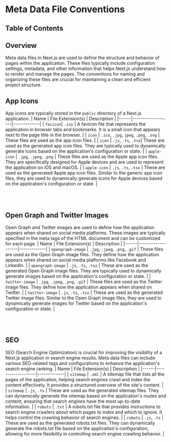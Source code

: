 
# Meta Data File Conventions

## Table of Contents

## Overview

Meta data files in Next.js are used to define the structure and behavior of pages within the application. These files typically include configuration settings, metadata, and other information that helps Next.js understand how to render and manage the pages. The conventions for naming and organizing these files are crucial for maintaining a clean and efficient project structure.

## App Icons

App icons are typically stored in the `public` directory of a Next.js application.
| Name | File Extension(s) | Description |
|------|-------------------|-------------|
| `facicon`| `.ico` | A favicon file that represents the application in browser tabs and bookmarks. It is a small icon that appears next to the page title in the browser. |
| `icon` | `.ico`, `.jpg`, `jpeg`, `.png`, `.svg` | These files are used as the app icon files. |
| `icon` | `.js`, `.ts`, `.tsx`| These are used as the generated app icon files. They are typically used to dynamically generate icons based on the application's configuration or state. |
| `apple-icon` | `.jpg`, `.jpeg`, `.png` | These files are used as the Apple app icon files. They are specifically designed for Apple devices and are used to represent the application on iOS and macOS. |
| `apple-icon` | `.js`, `.ts`, `.tsx` | These are used as the generated Apple app icon files. Similar to the generic app icon files, they are used to dynamically generate icons for Apple devices based on the application's configuration or state. |

<br />
<br />

## Open Graph and Twitter Images

Open Graph and Twitter images are used to define how the application appears when shared on social media platforms. These images are typically specified in the meta tags of the HTML document and can be customized for each page.
| Name | File Extension(s) | Description |
|------|-------------------|-------------|
| `opengraph-image` | `.jpg`, `.jpeg`, `.png`, `.gif` | These files are used as the Open Graph image files. They define how the application appears when shared on social media platforms like Facebook and LinkedIn. |
| `opengraph-image` | `.js`, `.ts`, `.tsx` | These are used as the generated Open Graph image files. They are typically used to dynamically generate images based on the application's configuration or state. |
| `twitter-image` | `.jpg`, `.jpeg`, `.png`, `.gif` | These files are used as the Twitter image files. They define how the application appears when shared on Twitter. |
| `twitter-image` | `.js`, `.ts`, `.tsx` | These are used as the generated Twitter image files. Similar to the Open Graph image files, they are used to dynamically generate images for Twitter based on the application's configuration or state. |

<br />
<br />

## SEO

SEO (Search Engine Optimization) is crucial for improving the visibility of a Next.js application in search engine results. Meta data files can include various SEO-related tags and configurations to enhance the application's search engine ranking.
| Name | File Extension(s) | Description |
|------|-------------------|-------------|
| `sitemap` | `.xml` | A sitemap file that lists all the pages of the application, helping search engines crawl and index the content effectively. It provides a structured overview of the site's content. |
| `sitemap` | `.js`, `.ts` | These are used as the generated sitemap files. They can dynamically generate the sitemap based on the application's routes and content, ensuring that search engines have the most up-to-date information. |
| `robots` | `.txt` | A robots.txt file that provides instructions to search engine crawlers about which pages to index and which to ignore. It helps control the crawling behavior of search engines. |
| `robots` | `.js`, `.ts` | These are used as the generated robots.txt files. They can dynamically generate the robots.txt file based on the application's configuration, allowing for more flexibility in controlling search engine crawling behavior. |

<BackToTop />
